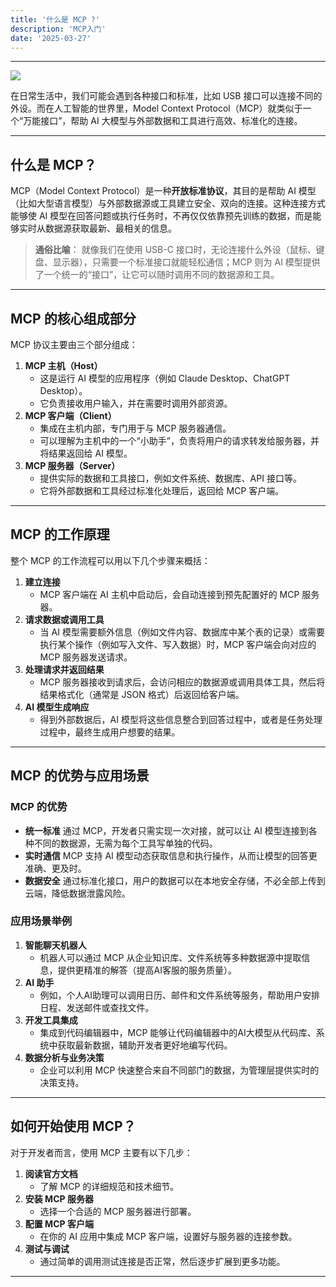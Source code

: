 ```yaml
---
title: '什么是 MCP ?'
description: 'MCP入门'
date: '2025-03-27'
---
```


------

![](https://www.anthropic.com/_next/image?url=https%3A%2F%2Fwww-cdn.anthropic.com%2Fimages%2F4zrzovbb%2Fwebsite%2F3aabd8804251c0364cbde9d2e4be6dc8e8c2faec-2880x1620.png&w=3840&q=75)


在日常生活中，我们可能会遇到各种接口和标准，比如 USB 接口可以连接不同的外设。而在人工智能的世界里，Model Context Protocol（MCP）就类似于一个“万能接口”，帮助 AI 大模型与外部数据和工具进行高效、标准化的连接。

------

## 什么是 MCP？

MCP（Model Context Protocol）是一种**开放标准协议**，其目的是帮助 AI 模型（比如大型语言模型）与外部数据源或工具建立安全、双向的连接。这种连接方式能够使 AI 模型在回答问题或执行任务时，不再仅仅依靠预先训练的数据，而是能够实时从数据源获取最新、最相关的信息。

> **通俗比喻**：
>  就像我们在使用 USB-C 接口时，无论连接什么外设（鼠标、键盘、显示器），只需要一个标准接口就能轻松通信；MCP 则为 AI 模型提供了一个统一的“接口”，让它可以随时调用不同的数据源和工具。

------

## MCP 的核心组成部分

MCP 协议主要由三个部分组成：

1. **MCP 主机（Host）**
   - 这是运行 AI 模型的应用程序（例如 Claude Desktop、ChatGPT Desktop）。
   - 它负责接收用户输入，并在需要时调用外部资源。
2. **MCP 客户端（Client）**
   - 集成在主机内部，专门用于与 MCP 服务器通信。
   - 可以理解为主机中的一个“小助手”，负责将用户的请求转发给服务器，并将结果返回给 AI 模型。
3. **MCP 服务器（Server）**
   - 提供实际的数据和工具接口，例如文件系统、数据库、API 接口等。
   - 它将外部数据和工具经过标准化处理后，返回给 MCP 客户端。

------

## MCP 的工作原理

整个 MCP 的工作流程可以用以下几个步骤来概括：

1. **建立连接**
   - MCP 客户端在 AI 主机中启动后，会自动连接到预先配置好的 MCP 服务器。
2. **请求数据或调用工具**
   - 当 AI 模型需要额外信息（例如文件内容、数据库中某个表的记录）或需要执行某个操作（例如写入文件、写入数据）时，MCP 客户端会向对应的 MCP 服务器发送请求。
3. **处理请求并返回结果**
   - MCP 服务器接收到请求后，会访问相应的数据源或调用具体工具，然后将结果格式化（通常是 JSON 格式）后返回给客户端。
4. **AI 模型生成响应**
   - 得到外部数据后，AI 模型将这些信息整合到回答过程中，或者是任务处理过程中，最终生成用户想要的结果。

------

## MCP 的优势与应用场景

### MCP 的优势

- **统一标准**
   通过 MCP，开发者只需实现一次对接，就可以让 AI 模型连接到各种不同的数据源，无需为每个工具写单独的代码。
- **实时通信**
   MCP 支持 AI 模型动态获取信息和执行操作，从而让模型的回答更准确、更及时。
- **数据安全**
   通过标准化接口，用户的数据可以在本地安全存储，不必全部上传到云端，降低数据泄露风险。

### 应用场景举例

1. **智能聊天机器人**
   - 机器人可以通过 MCP 从企业知识库、文件系统等多种数据源中提取信息，提供更精准的解答（提高AI客服的服务质量）。
2. **AI 助手**
   - 例如，个人AI助理可以调用日历、邮件和文件系统等服务，帮助用户安排日程、发送邮件或查找文件。
3. **开发工具集成**
   - 集成到代码编辑器中，MCP 能够让代码编辑器中的AI大模型从代码库、系统中获取最新数据，辅助开发者更好地编写代码。
4. **数据分析与业务决策**
   - 企业可以利用 MCP 快速整合来自不同部门的数据，为管理层提供实时的决策支持。

------

## 如何开始使用 MCP？

对于开发者而言，使用 MCP 主要有以下几步：

1. **阅读官方文档**
   - 了解 MCP 的详细规范和技术细节。
2. **安装 MCP 服务器**
   - 选择一个合适的 MCP 服务器进行部署。
3. **配置 MCP 客户端**
   - 在你的 AI 应用中集成 MCP 客户端，设置好与服务器的连接参数。
4. **测试与调试**
   - 通过简单的调用测试连接是否正常，然后逐步扩展到更多功能。

------


